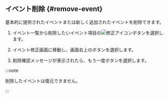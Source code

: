 ## イベント削除 {#remove-event}

基本的に提供されたイベントまたは新しく追加されたイベントを削除できます。 

1. イベント一覧から削除したいイベント項目の![修正アイコン](/img/ico-edit.svg)ボタンを選択します。 

2. イベント修正画面に移動し、画面右上の<Cmdname sid="delete" className="uitext" />ボタンを選択します。

3. 削除確認メッセージが表示されたら、もう一度<Cmdname sid="delete" className="uitext" />ボタンを選択します。

:::note

削除したイベントは復元できません。

:::
